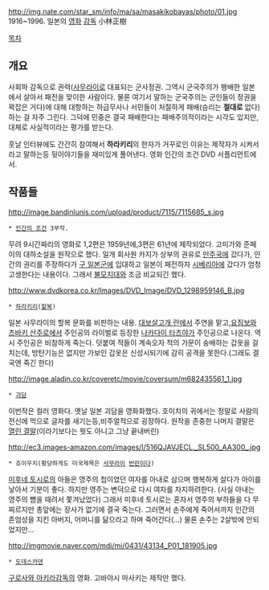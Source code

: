 http://img.nate.com/star_sm/info/ma/sa/masakikobayas/photo/01.jpg
1916~1996. 일본의 [[영화]] [[감독]] 小林正樹 

[[목차]]

== 개요 ==

사회파 감독으로 권력([[사무라이]]로 대표되는 군사정권. 그역시 군국주의가 팽배한 일본에서 살아서 패전을 맞이한 사람이다. 물론 여기서 말하는 군국주의는 군인들이 정권을 꽉잡은 거다)에 대해 대항하는 하급무사나 서민들이 처절하게 패배(승리는 '''절대로''' 없다)하는 걸 자주 그린다. 그덕에 민중은 결국 패배한다는 패배주의적이라는 시각도 있지만, 대체로 사실적이라는 평가를 받는다. 

훗날 인터뷰에도 간간히 참여해서 '''하라키리'''의 한자가 거꾸로인 이유는 제작자가 시켜서라고 말하는등 뒷이야기들을 재미있게 풀어낸다. 영화 인간의 조건 DVD 서플리먼트에서.



== 작품들 ==

http://image.bandinlunis.com/upload/product/7115/7115685_s.jpg
 * [[인간의 조건]] 3부작.
무려 9시간짜리의 영화로 1,2편은 1959년에,3편은 61년에 제작되었다. 고미가와 준페이의 대하소설을 원작으로 했다. 일개 회사원 카지가 상부의 권유로 [[만주국]]에 갔다가, 인간의 권리를 주장하다가 [[구 일본군]]에 입대하고 일본이 패전하자 [[시베리아]]에 갔다가 엄청 고생한다는 내용이다. 그래서 [[불모지대]]와 조금 비교되긴 했다.

http://www.dvdkorea.co.kr/Images/DVD_Image/DVD_1298959146_B.jpg
 * [[하라키리]]([[할복]])
일본 사무라이의 할복 문화를 비판하는 내용. [[대보살고개]],[[란]]에서 주연을 맡고,[[요짐보]]와 [[츠바키 산주로]]에서 주인공의 라이벌로 등장한 [[나카다이 타츠야]]가 주인공으로 나온다. 역시 주인공은 비참하게 죽는다. 덧붙여 적들이 계속오자 적의 가문이 숭배하는 갑옷을 걸치는데, 방탄기능은 없지만 가보인 갑옷은 신성시되기에 감히 공격을 못한다.(그래도 결국엔 죽긴 한다)

http://image.aladin.co.kr/coveretc/movie/coversum/m682435561_1.jpg
 * [[괴담]]
이번작은 컬러 영화다. 옛날 일본 괴담을 영화화했다. 호이치의 귀에서는 정말로 사람의 전신에 먹으로 글자를 새기는등,비주얼적으로 굉장하다. 원작을 존중한 나머지 결말은 [[열린 결말]](이라기보다는 뭣도 아니고 그냥 끝내버린)

http://ec3.images-amazon.com/images/I/516QJAVJECL._SL500_AA300_.jpg
 * 죠이우치(황당하게도 미국제목은 [[사무라이]] [[반란]]이다)
[[미후네 토시로]]의 아들은 영주의 첩이었던 여자를 아내로 삼으며 행복하게 살다가 아이를 낳아서 기분이 좋다. 하지만 영주는 변덕으로 다시 여자를 차지하려한다. (사실 아내는 영주의 뺨을 때려서 쫓겨났었다) 그래서 미후네 토시로는 혼자서 영주의 부하들을 다 무찌르지만 총앞에는 장사가 없기에 결국 죽는다. 그러면서 손주에게 죽어서까지 인간의 존엄성을 지킨 아버지, 어머니를 닮으라고 하며 죽어간다(...) 물론 손주는 2살밖에 안되었지만...

http://imgmovie.naver.com/mdi/mi/0431/43134_P01_181905.jpg
 * [[도데스카덴]]
[[구로사와 아키라]]감독의 영화. 고바야시 마사키는 제작만 했다.
